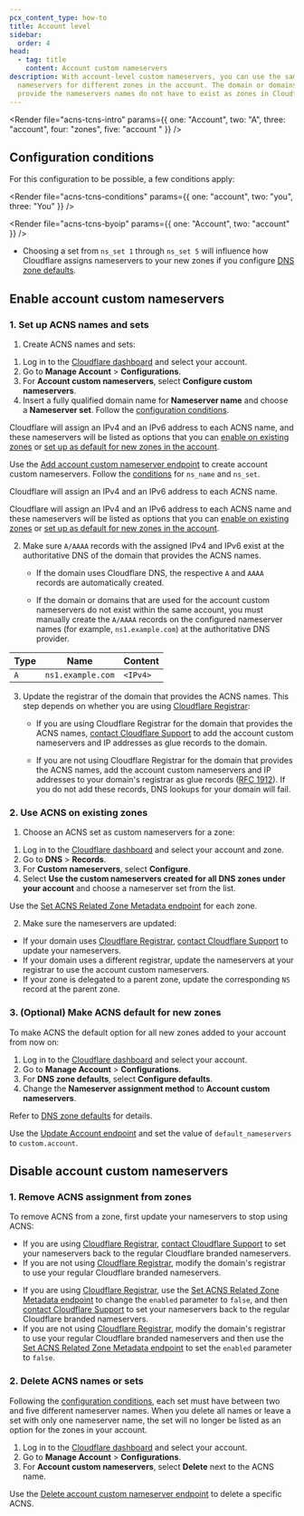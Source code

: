 ```yaml
---
pcx_content_type: how-to
title: Account level
sidebar:
  order: 4
head:
  - tag: title
    content: Account custom nameservers
description: With account-level custom nameservers, you can use the same custom
  nameservers for different zones in the account. The domain or domains that
  provide the nameservers names do not have to exist as zones in Cloudflare.
---
```



<Render file="acns-tcns-intro" params={{ one: "Account", two: "A", three: "account", four: "zones", five: "account " }} />

## Configuration conditions

For this configuration to be possible, a few conditions apply:

<Render file="acns-tcns-conditions" params={{ one: "account", two: "you", three: "You" }} />

<Render file="acns-tcns-byoip" params={{ one: "Account", two: "account" }} />

* Choosing a set from `ns_set 1` through `ns_set 5` will influence how Cloudflare assigns nameservers to your new zones if you configure [DNS zone defaults](/dns/nameservers/nameserver-options/#dns-zone-defaults).

## Enable account custom nameservers

### 1. Set up ACNS names and sets

1. Create ACNS names and sets:

<Tabs>
<TabItem label="Dashboard">

1. Log in to the [Cloudflare dashboard](https://dash.cloudflare.com) and select your account.
2. Go to **Manage Account** > **Configurations**.
3. For **Account custom nameservers**, select **Configure custom nameservers**.
4. Insert a fully qualified domain name for **Nameserver name** and choose a **Nameserver set**. Follow the [configuration conditions](#configuration-conditions).

Cloudflare will assign an IPv4 and an IPv6 address to each ACNS name, and these nameservers will be listed as options that you can [enable on existing zones](#2-enable-acns-on-existing-zones) or [set up as default for new zones in the account](#3-optional-make-acns-default-for-new-zones).

</TabItem>
<TabItem label="API">

Use the [Add account custom nameserver endpoint](/api/operations/account-level-custom-nameservers-add-account-custom-nameserver) to create account custom nameservers. Follow the [conditions](#configuration-conditions) for `ns_name` and `ns_set`.

<Render file="ns-set-omission-callout" />

Cloudflare will assign an IPv4 and an IPv6 address to each ACNS name.

Cloudflare will assign an IPv4 and an IPv6 address to each ACNS name and these nameservers will be listed as options that you can [enable on existing zones](#2-enable-acns-on-existing-zones) or [set up as default for new zones in the account](#3-optional-make-acns-default-for-new-zones).

</TabItem>
</Tabs>

2. Make sure `A/AAAA` records with the assigned IPv4 and IPv6 exist at the authoritative DNS of the domain that provides the ACNS names.

   * If the domain uses Cloudflare DNS, the respective `A` and `AAAA` records are automatically created.

   * If the domain or domains that are used for the account custom nameservers do not exist within the same account, you must manually create the `A/AAAA` records on the configured nameserver names (for example, `ns1.example.com`) at the authoritative DNS provider.

  <Example>

  | Type | Name              | Content  |
  | ---- | ----------------- | -------- |
  | `A`  | `ns1.example.com` | `<IPv4>` |

  </Example>

3. Update the registrar of the domain that provides the ACNS names. This step depends on whether you are using [Cloudflare Registrar](/registrar/):

   * If you are using Cloudflare Registrar for the domain that provides the ACNS names, [contact Cloudflare Support](/support/contacting-cloudflare-support/) to add the account custom nameservers and IP addresses as glue records to the domain.

   * If you are not using Cloudflare Registrar for the domain that provides the ACNS names, add the account custom nameservers and IP addresses to your domain's registrar as glue records ([RFC 1912](https://www.rfc-editor.org/rfc/rfc1912.html)). If you do not add these records, DNS lookups for your domain will fail.

### 2. Use ACNS on existing zones

1. Choose an ACNS set as custom nameservers for a zone:

<Tabs>
<TabItem label="Dashboard">

1. Log in to the [Cloudflare dashboard](https://dash.cloudflare.com) and select your account and zone.
2. Go to **DNS** > **Records**.
3. For **Custom nameservers**, select **Configure**.
4. Select **Use the custom nameservers created for all DNS zones under your account** and choose a nameserver set from the list.

</TabItem>
<TabItem label="API">

Use the [Set ACNS Related Zone Metadata endpoint](/api/operations/account-level-custom-nameservers-usage-for-a-zone-set-account-custom-nameserver-related-zone-metadata) for each zone.

</TabItem>
</Tabs>

2. Make sure the nameservers are updated:

  * If your domain uses [Cloudflare Registrar](/registrar/), [contact Cloudflare Support](/support/contacting-cloudflare-support/) to update your nameservers.
  * If your domain uses a different registrar, update the nameservers at your registrar to use the account custom nameservers.
  * If your zone is delegated to a parent zone, update the corresponding `NS` record at the parent zone.

### 3. (Optional) Make ACNS default for new zones

To make ACNS the default option for all new zones added to your account from now on:

<Tabs>
<TabItem label="Dashboard">

1. Log in to the [Cloudflare dashboard](https://dash.cloudflare.com) and select your account.
2. Go to **Manage Account** > **Configurations**.
3. For **DNS zone defaults**, select **Configure defaults**.
4. Change the **Nameserver assignment method** to **Account custom nameservers**.

Refer to [DNS zone defaults](/dns/nameservers/nameserver-options/#dns-zone-defaults) for details.

</TabItem>
<TabItem label="API">

Use the [Update Account endpoint](/api/operations/accounts-update-account) and set the value of `default_nameservers` to `custom.account`.

</TabItem>
</Tabs>

## Disable account custom nameservers

### 1. Remove ACNS assignment from zones

To remove ACNS from a zone, first update your nameservers to stop using ACNS:

<Tabs>
<TabItem label="Dashboard">

* If you are using [Cloudflare Registrar](/registrar/), [contact Cloudflare Support](/support/contacting-cloudflare-support/) to set your nameservers back to the regular Cloudflare branded nameservers.
* If you are not using [Cloudflare Registrar](/registrar/), modify the domain's registrar to use your regular Cloudflare branded nameservers.

</TabItem>
<TabItem label="API">

* If you are using [Cloudflare Registrar](/registrar/), use the [Set ACNS Related Zone Metadata endpoint](/api/operations/account-level-custom-nameservers-usage-for-a-zone-set-account-custom-nameserver-related-zone-metadata) to change the `enabled` parameter to `false`, and then [contact Cloudflare Support](/support/contacting-cloudflare-support/) to set your nameservers back to the regular Cloudflare branded nameservers.
* If you are not using [Cloudflare Registrar](/registrar/), modify the domain's registrar to use your regular Cloudflare branded nameservers and then use the [Set ACNS Related Zone Metadata endpoint](/api/operations/account-level-custom-nameservers-usage-for-a-zone-set-account-custom-nameserver-related-zone-metadata) to set the `enabled` parameter to `false`.

</TabItem>
</Tabs>

### 2. Delete ACNS names or sets

Following the [configuration conditions](#configuration-conditions), each set must have between two and five different nameserver names. When you delete all names or leave a set with only one nameserver name, the set will no longer be listed as an option for the zones in your account. 

<Tabs>
<TabItem label="Dashboard">

1. Log in to the [Cloudflare dashboard](https://dash.cloudflare.com) and select your account.
2. Go to **Manage Account** > **Configurations**.
3. For **Account custom nameservers**, select **Delete** next to the ACNS name.

</TabItem>
<TabItem label="API">

Use the [Delete account custom nameserver endpoint](/api/operations/account-level-custom-nameservers-delete-account-custom-nameserver) to delete a specific ACNS.

</TabItem>
</Tabs>